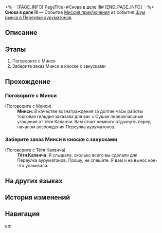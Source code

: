 <%-- [PAGE_INFO]
PageTitle=#Снова в деле III#
[END_PAGE_INFO] --%>
{{Дополнить|Диалоги.}}
{{Миссия Инфобокс
|id              = 8003218
|Название        = 
|Изображение     = Миссия Снова в деле III.png
|Тип             = Миссия приключения
|Событие         = Шум рынка в Переулке ауруматонов
|Глава           = Шум рынка в Переулке ауруматонов
|Условия         = Завершена [[Миссия приключения]] «[[Управление причалом II]]»
|Персонажи       = Минси; Первопроходец; Тётя Каланча
|СтартЛокация    = [[Лофу Сяньчжоу]] — [[Переулок ауруматонов]]
|Мир             = Лофу Сяньчжоу
|Предыдущая      = Управление причалом II
|Следующая       = Управление причалом III
|Награды         = Опыт Освоения*200; Звёздный нефрит*40; Путеводитель путешественника*5; Утраченный кристалл*5; Кредиты*45 000
}}
'''Снова в деле III''' — Событие [[Миссия приключения]] из события [[Шум рынка в Переулке ауруматонов]].

==Описание==
{{Описание|Необходимые визиографии у вас, и теперь вам нужно обсудить с Сушан, в каком направлении предполагается продвижение бизнеса, и определить тему для следующего проморолика.<br />Вы можете довериться деловым инстинктам Сушан, но может быть, было бы мудрее и эффективнее напрямую спросить госпожу секретаря?}}

==Этапы==
# Поговорите с Минси
# Заберите заказ Минси в киоске с закусками

==Прохождение==
{{Дополнить}}

===Поговорите с Минси===
{{Описание миссии|тип=Миссия приключения|локация=Переулок ауруматонов|В Переулке ауруматонов должно было появиться что-то новенькое. Не хотите проверить?<br />Регулярно посещайте Переулок ауруматонов.}}
{{Диалог Начало}}

;(Поговорите с Минси)
:'''Минси:''' В качестве вознаграждения за долгие часы работы торговая гильдия заказала для вас с Сушан первоклассные угощения от тёти Каланчи. Вам стоит немного отдохнуть перед началом возрождения Переулка ауруматонов.
{{Диалог Конец}}

===Заберите заказ Минси в киоске с закусками===
{{Описание миссии|тип=Миссия приключения|локация=Переулок ауруматонов|Госпожа секретарь официально проинформировала вас о том, что с вашей помощью торговая гильдия успешно достигла цели по доходам и потратит часть выручки на техническое обслуживание и реконструкцию причала. Она также заказала много закусок у тёти Каланчи, чтобы вы могли ими насладиться.<br />Хотя госпожа секретарь не заявила об этом напрямую, вы должны воспринимать это как награду за то, что помогли достичь целевого показателя дохода.}}
{{Диалог Начало}}

;(Поговорите с Тётя Каланча)
:'''Тётя Каланча:''' Я слышала, сколько всего вы сделали для Переулка ауруматонов. Прошу, не спешите. Я вам и на вынос кое-что упаковала.
:{{Чёрный экран|Тётя Каланча с энтузиазмом упаковала для вас закуски.}}
{{Диалог Конец}}

==На других языках==
{{На других языках
|en   = Back in Business (III)
|zhs  = 金戺重喧•其三
|zht  = 金戺重喧•其三
|ja   = 金庭、喧騒を重ねて・その3
|ko   = 다시 부흥하는 금빛•3
|es   = De nuevo en activo&nbsp;III
|fr   = Les affaires reprennent (III)
|ru   = Снова в деле III
|th   = คืนสู่ความรุ่งเรือง 3
|vi   = Huyên Náo Trở Lại 3
|de   = Wieder im Geschäft 3
|id   = Hiruk Pikuk yang Kembali Bergaung 3
|pt   = De Volta aos Negócios (III)
}}

==История изменений==
{{История изменений|3.5}}

==Навигация==
{{Миссия приключения Навбокс|Глава }}

[[en:]]
